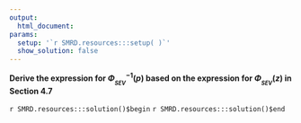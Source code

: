 ```yaml
---
output:
  html_document:
params:
  setup: '`r SMRD.resources:::setup( )`'
  show_solution: false
---
```


__Derive the expression for $\Phi_{_{SEV}}^{-1}(p)$ based on the expression for $\Phi_{_{SEV}}(z)$ in Section 4.7__

`r SMRD.resources:::solution()$begin`
`r SMRD.resources:::solution()$end`
